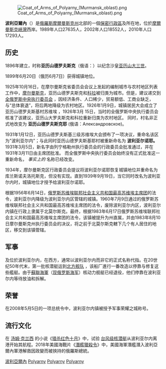 {{Coord|69|12|N|33|27|E||display=title}}
[[File:Coat_of_Arms_of_Polyarny_(Murmansk_oblast).png|right]]

'''波利亞爾內'''（{{lang-ru|Поля́рный}}）是[[俄羅斯|俄羅斯]][[摩爾曼斯克州|摩爾曼斯克州]]北部的一個[[保密行政區|保密行政區]]及{{Link-en|波利亞爾內海軍基地|Полярный (пункт базирования)}}所在地，位於[[摩爾曼斯克峽灣|摩爾曼斯克峽灣]]西岸。1989年人口27635人，2002年人口18552人，2010年人口17293人。

== 历史 ==
1896年建立，时称'''亚历山德罗夫斯克'''（俄语：{{lang|ru|Алекса́ндровск}}）以纪念沙皇[[亚历山大三世_(俄国)|亚历山大三世]]。

1899年6月20日（俄历6月7日）获得城镇地位。

1925年10月16日，在摩尔曼斯克省委员会会议上发起的编制城市与农村地区列表工作中，[[摩爾曼斯克|摩尔曼斯克]]，亚历山德罗夫斯克和[[科拉|科拉]]被归类为城市。但是，建议递交到[[全俄罗斯中央执行委员会|全俄罗斯中央执行委员会]] ，因经济条件、人口稀少，贸易额低、工商业缺乏，与“总体衰退”，将后两地降级为农村地区。1926年1月9日，城镇居民大会成立了亚历山德罗夫斯基村苏维埃 ，1926年3月 15日，当时的全俄罗斯中央执行委员会核准了该建议，亚历山大罗夫斯克和科拉重新归类为农村地区。 同时，村名非正式地改变为 '''亚历山德罗夫斯克耶''' (俄语：Александровское)。

1931年1月12日，亚历山德罗夫斯基三级苏维埃大会颁布了一项决议，重命名该区为"波利亚尔内"；与此同时亚历山德罗夫斯基耶村被重新命名为 '''波利亚尔诺耶。''' 1931年3月5日，新名字由列宁格勒州执行委员会的行政委员会批准通过，并在1931年3月11日由主席团批准。 而全俄罗斯中央执行委员会始终没有正式批准这一重新命名， ''事实上的'' 名称已经改变。

1934年，摩尔曼斯克区行政委员会提议将波利亚尔诺耶恢复城镇地位并重命名为库兰斯诺夫洛托斯克，但没有实现。直到1939年9月19日，当它同时改名为波利亚尔内时，城镇地位才授予给波利亚尔诺耶。

根据1956年6月14日，[[俄罗斯苏维埃联邦社会主义共和国最高苏维埃主席团|俄罗斯苏维埃联邦社会主义共和国最高苏维埃主席团]]的法令，波利亚尔内降级为波利亚尔内区管辖的城镇。1960年7月9日通过的俄罗斯苏维埃联邦社会主义共和国最高苏维埃主席团的法令，废除波利亚尔内区，波利亚尔内镇在行政上隶属于北莫尔斯克。最终，根据1983年6月17日俄罗斯苏维埃联邦社会主义共和国最高苏维埃主席团的法令，该镇被提升为州直属，并由1983年8月10日摩尔曼斯克州执行委员会的决议，将之前于北莫尔斯克轄下几个有人居住的地区，移交到该镇管辖。

== 军事 ==
{{Link-en|波利亞爾內海軍基地|Полярный (пункт базирования)}}及{{tsl|en|Russian_Shipyard_Number_10|俄罗斯10号船厂}}位於波利亚尔内，在西方，通常以波利亚尔内而非它的正式名称代指。在20世纪50年代末，第一批核潜艇运到[[北方舰队|北方舰队]] ，该船厂進行一番改造以停靠与修复这些艦艇。由于[[蘇聯海軍|蘇聯海軍]]（[[俄罗斯海军|现俄罗斯海军]]）核动力舰艇已经退役，他们停靠在波利亚尔内等待放油和拆解。

== 荣誉 ==
在2008年5月5日的一项总统令中，波利亚尔内镇被授予军事荣耀之城称号。

== 流行文化 ==
在 [[湯姆·克蘭西|汤姆·克兰西]] 的小说《[[獵殺紅色十月號|猎杀红色十月]]》中，试验 [[941型核潜艇|台风级核潜艇]]从波利亚尔内离港开始其航程。2018年美國海戰片《[[潛艦獵殺令|潛艦獵殺令]]》中，美國海軍潛艦潛入波利亞爾內軍港解救因政變而被挾持的俄羅斯總統。{{Closed cities of Russia}}
[[Category:波利亞爾內|]]
[[Category:保密行政区|Polyarny]]
[[Category:摩爾曼斯克州城市|Polyarny]]
[[Category:俄罗斯和苏联海军基地|Polyarny]]
